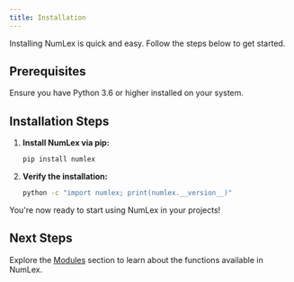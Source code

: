 ```yaml
---
title: Installation
---
```


Installing NumLex is quick and easy. Follow the steps below to get started.

## Prerequisites

Ensure you have Python 3.6 or higher installed on your system.

## Installation Steps

1. **Install NumLex via pip:**

   ```bash
   pip install numlex
   ```

2. **Verify the installation:**

   ```bash
   python -c "import numlex; print(numlex.__version__)"
   ```

You're now ready to start using NumLex in your projects!

## Next Steps

Explore the [Modules](/modules) section to learn about the functions available in NumLex.
